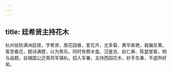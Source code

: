 ```yaml
---
---
---
```

title: 廷希贤主持花木
---



杭州驻防满洲廷揆，字希贤，居花园巷，爱花卉，尤多菊，黄华紫艳，栽徧东篱。客至看花，题诗满壁，以为笑乐。同时有蔡木龛、沉鉴沧、赵仁寿、陈瑟堂辈，相与品题。自辅国公迂斋将军镇杭，招入军署，主持西园花木，妙手生春，不虚所好矣。